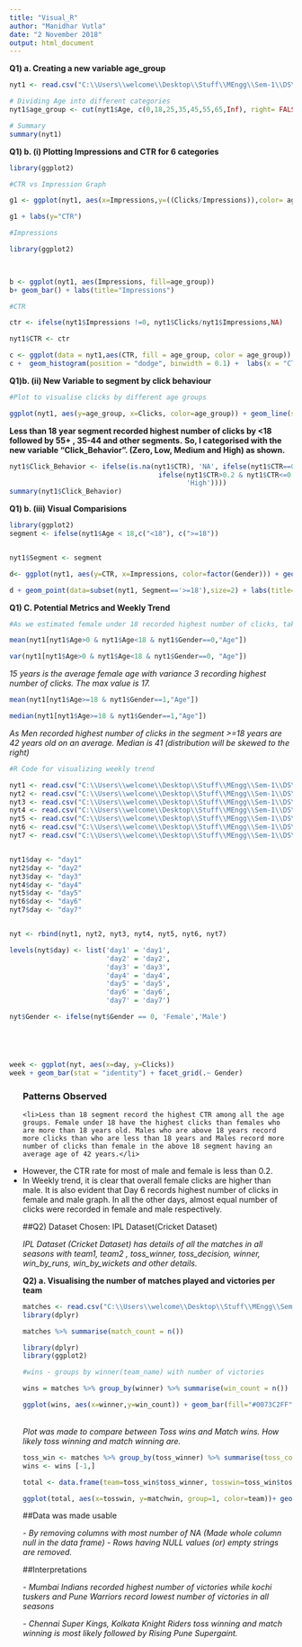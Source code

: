 ```yaml
---
title: "Visual_R"
author: "Manidhar Vutla"
date: "2 November 2018"
output: html_document
---
```


**Q1) a. Creating a new variable age_group**
```r
nyt1 <- read.csv("C:\\Users\\welcome\\Desktop\\Stuff\\MEngg\\Sem-1\\DS\\nyt1.csv")

# Dividing Age into different categories
nyt1$age_group <- cut(nyt1$Age, c(0,18,25,35,45,55,65,Inf), right= FALSE, labels = c("<18","18-24","25-34","35-44","45-54","55-64","65+"))

# Summary
summary(nyt1)

```


**Q1) b. (i) Plotting Impressions and CTR for 6 categories**

```r

library(ggplot2)

#CTR vs Impression Graph

g1 <- ggplot(nyt1, aes(x=Impressions,y=((Clicks/Impressions)),color= age_group)) +geom_point(size = 2) + labs(title="CTR vs Impressions")

g1 + labs(y="CTR")

```






``` r
#Impressions

library(ggplot2)

 

b <- ggplot(nyt1, aes(Impressions, fill=age_group))
b+ geom_bar() + labs(title="Impressions")

```

```r

#CTR  

ctr <- ifelse(nyt1$Impressions !=0, nyt1$Clicks/nyt1$Impressions,NA)

nyt1$CTR <- ctr

c <- ggplot(data = nyt1,aes(CTR, fill = age_group, color = age_group))
c +  geom_histogram(position = "dodge", binwidth = 0.1) +  labs(x = "CTR",title="CTR")

```
**Q1)b. (ii) New Variable to segment by click behaviour**

``` r
#Plot to visualise clicks by different age groups

ggplot(nyt1, aes(y=age_group, x=Clicks, color=age_group)) + geom_line(size=2) + theme_bw()


```
**Less than 18 year segment recorded highest number of clicks by <18 followed by 55+ , 35-44 and other segments.** 
**So, I categorised with the new variable "Click_Behavior". (Zero, Low, Medium and High) as shown.**


```r
nyt1$Click_Behavior <- ifelse(is.na(nyt1$CTR), 'NA', ifelse(nyt1$CTR==0, 'Zero',ifelse(nyt1$CTR>0 & nyt1$CTR<=0.2, 'Low', 
                                     ifelse(nyt1$CTR>0.2 & nyt1$CTR<=0.4, 'Medium',
                                            'High'))))
summary(nyt1$Click_Behavior)
```

**Q1) b. (iii) Visual Comparisions**

```r
library(ggplot2)
segment <- ifelse(nyt1$Age < 18,c("<18"), c(">=18")) 


nyt1$Segment <- segment

d<- ggplot(nyt1, aes(y=CTR, x=Impressions, color=factor(Gender))) + geom_point(data=subset(nyt1, Segment=='<18'),size=2) + labs(title="<18 Male vs Female", y="CTR", color="Gender") 

d + geom_point(data=subset(nyt1, Segment=='>=18'),size=2) + labs(title="<18 Male vs Female and >=18 Male and Female Clicks", y="CTR", color="Gender") +scale_color_manual(labels = c("Female", "Male"), values = c("blue", "red")) + facet_grid(.~ Segment)

```

**Q1) C. Potential Metrics and Weekly Trend**
```r
#As we estimated female under 18 recorded highest number of clicks, taking their mean would estimate their age on an average. (Taking age>0)

mean(nyt1[nyt1$Age>0 & nyt1$Age<18 & nyt1$Gender==0,"Age"])
```

``` r
var(nyt1[nyt1$Age>0 & nyt1$Age<18 & nyt1$Gender==0, "Age"])

```
*15 years is the average female age with variance 3 recording highest number of clicks. The max value is 17.*

``` r
mean(nyt1[nyt1$Age>=18 & nyt1$Gender==1,"Age"])

```

``` r

median(nyt1[nyt1$Age>=18 & nyt1$Gender==1,"Age"])

```

*As Men recorded highest number of clicks in the segment >=18 years are 42 years old on an average. Median is 41 (distribution will be skewed to the right) *

```r

#R Code for visualizing weekly trend

nyt1 <- read.csv("C:\\Users\\welcome\\Desktop\\Stuff\\MEngg\\Sem-1\\DS\\nyt1.csv")
nyt2 <- read.csv("C:\\Users\\welcome\\Desktop\\Stuff\\MEngg\\Sem-1\\DS\\nyt2.csv")
nyt3 <- read.csv("C:\\Users\\welcome\\Desktop\\Stuff\\MEngg\\Sem-1\\DS\\nyt3.csv")
nyt4 <- read.csv("C:\\Users\\welcome\\Desktop\\Stuff\\MEngg\\Sem-1\\DS\\nyt4.csv")
nyt5 <- read.csv("C:\\Users\\welcome\\Desktop\\Stuff\\MEngg\\Sem-1\\DS\\nyt5.csv")
nyt6 <- read.csv("C:\\Users\\welcome\\Desktop\\Stuff\\MEngg\\Sem-1\\DS\\nyt6.csv")
nyt7 <- read.csv("C:\\Users\\welcome\\Desktop\\Stuff\\MEngg\\Sem-1\\DS\\nyt7.csv")


nyt1$day <- "day1"
nyt2$day <- "day2"
nyt3$day <- "day3"
nyt4$day <- "day4"
nyt5$day <- "day5"
nyt6$day <- "day6"
nyt7$day <- "day7"


nyt <- rbind(nyt1, nyt2, nyt3, nyt4, nyt5, nyt6, nyt7)

levels(nyt$day) <- list('day1' = 'day1',
                        'day2' = 'day2',
                        'day3' = 'day3',
                        'day4' = 'day4',
                        'day5' = 'day5',
                        'day6' = 'day6',
                        'day7' = 'day7')

nyt$Gender <- ifelse(nyt$Gender == 0, 'Female','Male')





week <- ggplot(nyt, aes(x=day, y=Clicks))
week + geom_bar(stat = "identity") + facet_grid(.~ Gender) 
```

<ul><h3>Patterns Observed</h3>

	<li>Less than 18 segment record the highest CTR among all the age groups. Female under 18 have the highest clicks than females who are more than 18 years old. Males who are above 18 years record more clicks than who are less than 18 years and Males record more number of clicks than female in the above 18 segment having an average age of 42 years.</li>

<li>However, the CTR rate for most of male and female is less than 0.2.</li> 

<li>In Weekly trend, it is clear that overall female clicks are higher than male. It is also evident that Day 6 records highest number of clicks in female and male graph. In all the other days, almost equal number of clicks were recorded in female and male respectively.</li>


##Q2) Dataset Chosen: IPL Dataset(Cricket Dataset)

*IPL Dataset (Cricket Dataset) has details of all the matches in all seasons with team1, team2 , toss_winner, toss_decision, winner, win_by_runs, win_by_wickets and other details.*

**Q2) a. Visualising the number of matches played and victories per team**

``` r

matches <- read.csv("C:\\Users\\welcome\\Desktop\\Stuff\\MEngg\\Sem-1\\DS\\matches.csv")
library(dplyr)

matches %>% summarise(match_count = n())

```


```r


library(dplyr)
library(ggplot2)

#wins - groups by winner(team_name) with number of victories

wins = matches %>% group_by(winner) %>% summarise(win_count = n())

ggplot(wins, aes(x=winner,y=win_count)) + geom_bar(fill="#0073C2FF", stat="identity") + geom_text(aes(label=win_count), hjust= -0.3) +  coord_flip()

```
<br>*Plot was made to compare between Toss wins and Match wins. How likely toss winning and match winning are.*

```r


toss_win <- matches %>% group_by(toss_winner) %>% summarise(toss_count=n())
wins <- wins [-1,]

total <- data.frame(team=toss_win$toss_winner, tosswin=toss_win$toss_count,matchwin=wins$win_count )

ggplot(total, aes(x=tosswin, y=matchwin, group=1, color=team))+ geom_point(size=3) + geom_line(size=2)

```










##Data was made usable

*-	By removing columns with most number of NA (Made whole column null in the data frame)*
*-	Rows having NULL values (or) empty strings are removed.*


##Interpretations

*-	Mumbai Indians recorded highest number of victories while kochi tuskers and Pune Warriors record lowest number of victories in all seasons*

*-	Chennai Super Kings, Kolkata Knight Riders toss winning and match winning is most likely followed by Rising Pune Supergaint.*